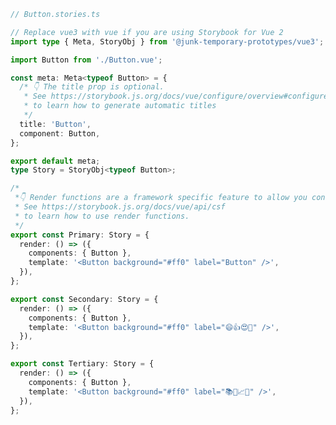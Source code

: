 ```ts
// Button.stories.ts

// Replace vue3 with vue if you are using Storybook for Vue 2
import type { Meta, StoryObj } from '@junk-temporary-prototypes/vue3';

import Button from './Button.vue';

const meta: Meta<typeof Button> = {
  /* 👇 The title prop is optional.
   * See https://storybook.js.org/docs/vue/configure/overview#configure-story-loading
   * to learn how to generate automatic titles
   */
  title: 'Button',
  component: Button,
};

export default meta;
type Story = StoryObj<typeof Button>;

/*
 *👇 Render functions are a framework specific feature to allow you control on how the component renders.
 * See https://storybook.js.org/docs/vue/api/csf
 * to learn how to use render functions.
 */
export const Primary: Story = {
  render: () => ({
    components: { Button },
    template: '<Button background="#ff0" label="Button" />',
  }),
};

export const Secondary: Story = {
  render: () => ({
    components: { Button },
    template: '<Button background="#ff0" label="😄👍😍💯" />',
  }),
};

export const Tertiary: Story = {
  render: () => ({
    components: { Button },
    template: '<Button background="#ff0" label="📚📕📈🤓" />',
  }),
};
```
